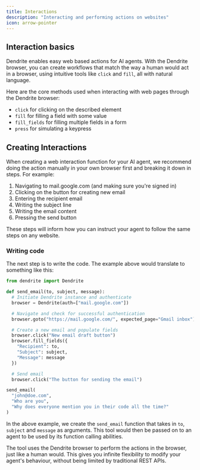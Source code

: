 ```yaml
---
title: Interactions
description: "Interacting and performing actions on websites"
icon: arrow-pointer
---
```


## Interaction basics

Dendrite enables easy web based actions for AI agents. With the Dendrite browser, you can create workflows that match the way a human would act in a browser, using intuitive tools like `click` and `fill`, all with natural language.

Here are the core methods used when interacting with web pages through the Dendrite browser:

- `click` for clicking on the described element
- `fill` for filling a field with some value
- `fill_fields` for filling multiple fields in a form
- `press` for simulating a keypress

## Creating Interactions

When creating a web interaction function for your AI agent, we recommend doing the action manually in your own browser first and breaking it down in steps. For example:

1. Navigating to mail.google.com (and making sure you're signed in)
2. Clicking on the button for creating new email
3. Entering the recipient email
4. Writing the subject line
5. Writing the email content
6. Pressing the send button

These steps will inform how you can instruct your agent to follow the same steps on any website.

### Writing code

The next step is to write the code. The example above would translate to something like this:

```python
from dendrite import Dendrite

def send_email(to, subject, message):
  # Initiate Dendrite instance and authenticate
  browser = Dendrite(auth=["mail.google.com"])

  # Navigate and check for successful authentication
  browser.goto("https://mail.google.com/", expected_page="Gmail inbox")

  # Create a new email and populate fields
  browser.click("New email draft button")
  browser.fill_fields({
    "Recipient": to,
    "Subject": subject,
    "Message": message
  })

  # Send email
  browser.click("The button for sending the email")

send_email(
  "john@doe.com",
  "Who are you",
  "Why does everyone mention you in their code all the time?"
)
```

In the above example, we create the `send_email` function that takes in `to`, `subject` and `message` as arguments. This tool would then be passed on to an agent to be used by its function calling abilities.

The tool uses the Dendrite browser to perform the actions in the browser, just like a human would. This gives you infinite flexibility to modify your agent's behaviour, without being limited by traditional REST APIs.

